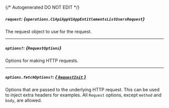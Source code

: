 {/* Autogenerated DO NOT EDIT  */}

##### `request`: *{`operations.C1ApiAppV1AppEntitlementsListUsersRequest`}*
The request object to use for the request.
<Collapsible openLabel={Labels.showProperties} closeLabel={Labels.hideProperties}>
    <C1ApiAppV1AppEntitlementsListUsersRequest/>
</Collapsible>

---
##### `options?`: *{`RequestOptions`}*
Options for making HTTP requests.

---
##### `options.fetchOptions?`: [*{ `RequestInit` }*](https://developer.mozilla.org/en-US/docs/Web/API/Request/Request#options)
Options that are passed to the underlying HTTP request. This can be used to inject extra headers for examples. All `Request` options, except `method` and `body`, are allowed.


